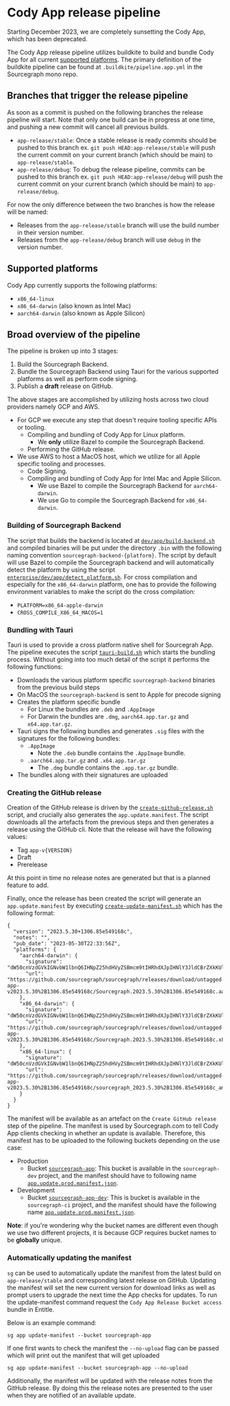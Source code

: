 # Cody App release pipeline

<Callout type="warning">Starting December 2023, we are completely sunsetting the Cody App, which has been deprecated.</Callout>

The Cody App release pipeline utilizes buildkite to build and bundle Cody App for all current [supported platforms](#supported-platforms). The primary definition of the buildkite pipeline can be found at `.buildkite/pipeline.app.yml` in the Sourcegraph mono repo.

## Branches that trigger the release pipeline

As soon as a commit is pushed on the following branches the release pipeline will start. Note that only one build can be in progress at one time, and pushing a new commit will cancel all previous builds.

- `app-release/stable`: Once a stable release is ready commits should be pushed to this branch ex. `git push HEAD:app-release/stable` will push the current commit on your current branch (which should be main) to `app-release/stable`.
- `app-release/debug`: To debug the release pipeline, commits can be pushed to this branch ex. `git push HEAD:app-release/debug` will push the current commit on your current branch (which should be main) to `app-release/debug`.

For now the only difference between the two branches is how the release will be named:

- Releases from the `app-release/stable` branch will use the build number in their version number.
- Releases from the `app-release/debug` branch will use `debug` in the version number.

## Supported platforms

Cody App currently supports the following platforms:

- `x86_64-linux`
- `x86_64-darwin` (also known as Intel Mac)
- `aarch64-darwin` (also known as Apple Silicon)

## Broad overview of the pipeline

The pipeline is broken up into 3 stages:

1. Build the Sourcegraph Backend.
2. Bundle the Sourcegraph Backend using Tauri for the various supported platforms as well as perform code signing.
3. Publish a **draft** release on GitHub.

The above stages are accomplished by utilizing hosts across two cloud providers namely GCP and AWS.

- For GCP we execute any step that doesn't require tooling specific APIs or tooling.
  - Compiling and bundling of Cody App for Linux platform.
    - We **only** utilize Bazel to compile the Sourcegraph Backend.
  - Performing the GitHub release.
- We use AWS to host a MacOS host, which we utilize for all Apple specific tooling and processes.
  - Code Signing.
  - Compiling and bundling of Cody App for Intel Mac and Apple Silicon.
    - We use Bazel to compile the Sourcegraph Backend for `aarch64-darwin`.
    - We use Go to compile the Sourcegraph Backend for `x86_64-darwin`.

### Building of Sourcegraph Backend

The script that builds the backend is located at [`dev/app/build-backend.sh`](https://sourcegraph.sourcegraph.com/github.com/sourcegraph/sourcegraph@4cb14a729d2bcd86b47c6ee65f6fe7e34d2ff782/-/blob/enterprise/dev/app/build-backend.sh) and compiled binaries will be put under the directory `.bin` with the following naming convention `sourcegraph-backend-{platform}`. The script by default will use Bazel to compile the Sourcegraph backend and will automatically detect the platform by using the script [`enterprise/dev/app/detect_platform.sh`](https://sourcegraph.sourcegraph.com/github.com/sourcegraph/sourcegraph@4cb14a729d2bcd86b47c6ee65f6fe7e34d2ff782/-/blob/enterprise/dev/app/detect-platform.sh). For cross compilation and especially for the `x86_64-darwin` platform, one has to provide the following environment variables to make the script do the cross compilation:

- `PLATFORM=x86_64-apple-darwin`
- `CROSS_COMPILE_X86_64_MACOS=1`

### Bundling with Tauri

Tauri is used to provide a cross platform native shell for Sourcegrah App. The pipeline executes the script [`tauri-build.sh`](https://sourcegraph.sourcegraph.com/github.com/sourcegraph/sourcegraph@4cb14a729d2bcd86b47c6ee65f6fe7e34d2ff782/-/blob/enterprise/dev/app/tauri-build.sh) which starts the bundling process. Without going into too much detail of the script it performs the following functions:

- Downloads the various platform specific `sourcegraph-backend` binaries from the previous build steps
- On MacOS the `sourcegraph-backend` is sent to Apple for precode signing
- Creates the platform specific bundle
  - For Linux the bundles are `.deb` and `.AppImage`
  - For Darwin the bundles are `.dmg`, `aarch64.app.tar.gz` and `x64.app.tar.gz`.
- Tauri signs the following bundles and generates `.sig` files with the signatures for the following bundles:
  - `.AppImage`
    - Note the `.deb` bundle contains the `.AppImage` bundle.
  - `.aarch64.app.tar.gz` and `.x64.app.tar.gz`
    - The `.dmg` bundle contains the `.app.tar.gz` bundle.
- The bundles along with their signatures are uploaded

### Creating the GitHub release

Creation of the GitHub release is driven by the [`create-github-release.sh`](https://sourcegraph.sourcegraph.com/github.com/sourcegraph/sourcegraph@4cb14a729d2bcd86b47c6ee65f6fe7e34d2ff782/-/blob/enterprise/dev/app/create-github-release.sh) script, and crucially also generates the `app.update.manifest`. The script downloads all the artefacts from the previous steps and then generates a release using the GitHub cli. Note that the release will have the following values:

- Tag `app-v{VERSION}`
- Draft
- Prerelease

At this point in time no release notes are generated but that is a planned feature to add.

Finally, once the release has been created the script will generate an `app.update.manifest` by executing [`create-update-manifest.sh`](https://sourcegraph.sourcegraph.com/github.com/sourcegraph/sourcegraph@4cb14a729d2bcd86b47c6ee65f6fe7e34d2ff782/-/blob/enterprise/dev/app/create-update-manifest.sh) which has the following format:

```
{
  "version": "2023.5.30+1306.85e549168c",
  "notes": "",
  "pub_date": "2023-05-30T22:33:56Z",
  "platforms": {
    "aarch64-darwin": {
      "signature": "dW50cnVzdGVkIGNvbW1lbnQ6IHNpZ25hdHVyZSBmcm9tIHRhdXJpIHNlY3JldCBrZXkKUlVRMXp3Y3ZEa1JXajgyZk1CYWZkQjFrWjdzU0ZNT0twQ3ZESm1YMDVhZ3U5MTIycGFFakUwUElKOUt2N0JIZXhCZE9NaVgwSHhrYjZFcU42TDBEaGVlcW1QRXRnNzNuMFFJPQp0cnVzdGVkIGNvbW1lbnQ6IHRpbWVzdGFtcDoxNjg1NDg1NjMxCWZpbGU6U291cmNlZ3JhcGguYXBwLnRhci5negp1RUZLT1B4c0lJcWI3YlI5MzlXM0lKSU5McGJsQ2RNM0JsVXVUenhzTjJRSHpEWGpOMWpyVkc2ZkYwam1hYi9maSs4MnBkYWliK09GRml4ZXUwTVdBQT09Cg==",
      "url": "https://github.com/sourcegraph/sourcegraph/releases/download/untagged-app-v2023.5.30%2B1306.85e549168c/Sourcegraph.2023.5.30%2B1306.85e549168c.aarch64.app.tar.gz"
    },
    "x86_64-darwin": {
      "signature": "dW50cnVzdGVkIGNvbW1lbnQ6IHNpZ25hdHVyZSBmcm9tIHRhdXJpIHNlY3JldCBrZXkKUlVRMXp3Y3ZEa1JXanpyWXJqd3dUcnZVczRES052REZybjdkaWNHYjY1alVnQjYxaERyOTZURHdnMVBrMlVWUmtaRFFIYnpBREN2NkxVNFFKM3B4V3pHdFlTZDhWYnliR3dVPQp0cnVzdGVkIGNvbW1lbnQ6IHRpbWVzdGFtcDoxNjg1NDg1OTY3CWZpbGU6U291cmNlZ3JhcGguYXBwLnRhci5negpFdGg3cEVIVk90L1owUHhJQ0hBY0o1UkgwZllJdHRFNnJ6Ly9hSzQ0WURkNU5zcDdaK2RCcWhsSjRNVWF4NXpIeURsSWVwYnZKaElGK0RPc1cwMktEQT09Cg==",
      "url": "https://github.com/sourcegraph/sourcegraph/releases/download/untagged-app-v2023.5.30%2B1306.85e549168c/Sourcegraph.2023.5.30%2B1306.85e549168c.x86_64.app.tar.gz"
    },
    "x86_64-linux": {
      "signature": "dW50cnVzdGVkIGNvbW1lbnQ6IHNpZ25hdHVyZSBmcm9tIHRhdXJpIHNlY3JldCBrZXkKUlVRMXp3Y3ZEa1JXandyRWNReDc1TGZqTEFJaUxYcEtjWWFHSEpJZndkTnkrQVlKWSt2SHRXRGcxME5LbHhzenRYVktSdHE3YnRYQk90TjFIeXBjcVIweXBqWENuL3cyVHdJPQp0cnVzdGVkIGNvbW1lbnQ6IHRpbWVzdGFtcDoxNjg1NDg1OTQxCWZpbGU6c291cmNlZ3JhcGhfMjAyMy41LjMwKzEzMDYuODVlNTQ5MTY4Y19hbWQ2NC5BcHBJbWFnZS50YXIuZ3oKVkpSa3YvYStUTEVJQytsK21IWUtXWXFXOVp0Mk9FQUVuUTB4YUk1N0w3V1dCV0p5UzJCRkM0bjQ5NGdIQUJCaGF3VUN4UHlhZEl1UnVzN3YwYXM3RHc9PQo=",
      "url": "https://github.com/sourcegraph/sourcegraph/releases/download/untagged-app-v2023.5.30%2B1306.85e549168c/sourcegraph_2023.5.30%2B1306.85e549168c_amd64.AppImage.tar.gz"
    }
  }
}
```

The manifest will be available as an artefact on the `Create GitHub release` step of the pipeline. The manifest is used by Sourcegraph.com to tell Cody App clients checking in whether an update is available. Therefore, this manifest has to be uploaded to the following buckets depending on the use case:

- Production
  - Bucket [`sourcegraph-app`](https://sourcegraph.sourcegraph.com/github.com/sourcegraph/sourcegraph/-/blob/cmd/frontend/internal/app/updatecheck/app_update_checker.go?L25): This bucket is available in the `sourcegraph-dev` project, and the manifest should have to following name [`app.update.prod.manifest.json`](https://sourcegraph.sourcegraph.com/github.com/sourcegraph/sourcegraph/-/blob/cmd/frontend/internal/app/updatecheck/app_update_checker.go?L31).
- Development
  - Bucket [`sourcegraph-app-dev`](https://sourcegraph.sourcegraph.com/github.com/sourcegraph/sourcegraph/-/blob/cmd/frontend/internal/app/updatecheck/app_update_checker.go?L28): This is bucket is available in the `sourcegraph-ci` project, and the manifest should have the following name [`app.update.prod.manifest.json`](https://sourcegraph.sourcegraph.com/github.com/sourcegraph/sourcegraph/-/blob/cmd/frontend/internal/app/updatecheck/app_update_checker.go?L31).

__Note__: if you're wondering why the bucket names are different even though we use two different projects, it is because GCP requires bucket names to be **globally** unique.

### Automatically updating the manifest

`sg` can be used to automatically update the manifest from the latest build on `app-release/stable` and corresponding latest release on GitHub. Updating the manifest will set the new current version for download links as well as prompt users to upgrade the next time the App checks for  updates. To run the update-manifest command request the `Cody App Release Bucket access` bundle in Entitle.

Below is an example command:

```
sg app update-manifest --bucket sourcegraph-app
```

If one first wants to check the manifest the `--no-upload` flag can be passed which will print out the manifest that will get uploaded
```
sg app update-manifest --bucket sourcegraph-app --no-upload
```

Additionally, the manifest will be updated with the release notes from the GitHub release. By doing this the release notes are presented to the user when they are notified of an available update.
